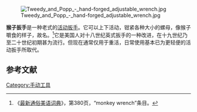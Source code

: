 [[Image:Tweedy_and_Popp_-_hand-forged_adjustable_wrench.jpg|thumb]]

'''猴子扳手'''是一种老式的[[活动扳手|活动扳手]]。它可以上下活动，钳紧各种大小的螺母，像猴子嚼食的样子，故名。<ref>《[[最新通俗美语词典|最新通俗美语词典]]》，第380页，“monkey wrench”条目。</ref>它是美国人对十八世纪英式扳手的一种改进，在十九世纪乃至二十世纪初期甚为流行。但现在通常仅用于重活，日常使用基本已为更轻便的活动扳手所取代。

==参考文献==
{{reflist}}
{{Commons category|Monkey wrenches}}

[[Category:手动工具|Category:手动工具]]